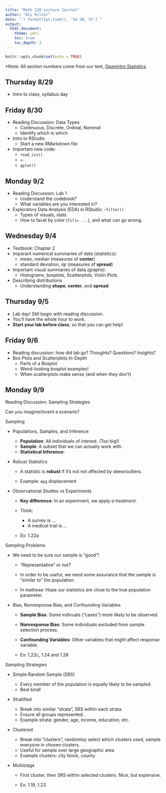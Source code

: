 ```yaml
---
title: "Math 120 Lecture Journal"
author: "Ali Miller"
date: "`r format(Sys.time(), '%d %B, %Y')`"
output: 
  html_document:
    theme: yeti
    toc: true
    toc_depth: 3
---
```


```r
knitr::opts_chunk$set(echo = TRUE)
```

*Note: All section numbers come from our text, [Openintro Statistics]("https://www.openintro.org/stat/textbook.php?stat_book=os").  

## Thursday 8/29

- Intro to class, syllabus day


## Friday 8/30

- Reading Discussion: Data Types 
  - Continuous, Discrete, Ordinal, Nominal
  - Identify which is which
- Intro to RStudio
  - Start a new RMarkdown file
- Important new code:
   - `read_csv()`
   - `<-` 
   - `qplot()`

## Monday 9/2

- Reading Discussion:  Lab 1
  - Understand the codebook?
  - What variables are you interested in?
- Exploratory Data Analysis (EDA) in RStudio:
  -`filter()`
  - Types of visuals, stats
  - How to facet by color (`fill= ...`), and what can go wrong.

## Wednesday 9/4
- Textbook:  Chapter 2
- Imporant numerical summaries of data (statistics):
  - mean, median (measures of **center**)
  - standard deviation, iqr (measures of **spread**)
- Important visual summaries of data (graphs):
  - Histograms, boxplots, Scatterplots, Violin Plots
- Describing distributions
  - Understanding **shape**, **center**, and **spread**.
  
## Thursday 9/5

- Lab day!  Still begin with reading discussion.
- You'll have the whole hour to work.
- **Start your lab before class**, so that you can get help!


## Friday 9/6

- Reading discussion:  how did lab go?  Thoughts? Questions? Insights?
- Box Plots and Scatterplots In-Depth
  - Parts of a Boxplot
  - Weird-looking boxplot examples!
  - When scatterplots make sense (and when they don't)
  
  
## Monday 9/9

Reading Discussion: Sampling Strategies

Can you imagine/invent a scenario?

Sampling 

- Populations, Samples, and Inference

    - **Population**:  All individuals of interest. (Too big!)
    - **Sample**:  A subset that we can actually work with.
    - **Statistical Inference**:  

- Robust Statistics

  - A statistic is **robust** if it's not not affected by skew/outliers.


  - Example: `mpg` displacement




- Observational Studies vs Experiments

  - **Key difference**: In an experiment, we *apply a treatment*.

  - Think: 
    - A survey is ...
    - A medical trial is  ...


   

  - Ex: 1.22a




Sampling Problems

  - We need to be sure our sample is "good"!

    - "Representative" or not?

    - In order to be useful, we need some assurance that the sample is "similar to" the population.  

    - In mathese:  Hope our statistics are close to the true population parameter.


-  Bias, Nonresponse Bias, and Confounding Variables

    - **Sample Bias**:  Some indivuals ("cases") more likely to be observed.
    - **Nonresponse Bias**:  Some individuals excluded from sample selection process.
    - **Confounding Variables**:  Other variables that might affect response variable.

     - Ex:  1,22c, 1.24 and 1.26




Sampling Strategies

  - Simple Random Sample (SRS)

    - Every member of the population is equally likely to be sampled.
    - Best kind!

  - Stratified

    - Break into similar "strata", SRS within each strata.
    - Ensure all groups represented.
    - Example strata: gender, age, income, education, etc.

  - Clustered

    - Break into "clusters", randomloy select which clusters used, sample everyone in chosen clusters.
    - Useful for sample over large geographic area
    - Example clusters: city block, county

  - Multistage

    - First cluster, then SRS within selected clusters.  Nice, but expensive.

    - Ex: 1.19, 1.23
    
    
    
    
